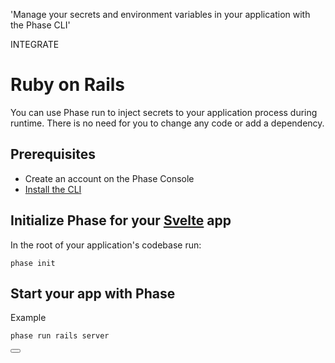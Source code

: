 
  'Manage your secrets and environment variables in your application with the Phase CLI'

<Tag variant="small">INTEGRATE</Tag>

# Ruby on Rails

You can use Phase run to inject secrets to your application process during runtime. There is no need for you to change any code or add a dependency.

<DocActions /> 

## Prerequisites

- Create an account on the Phase Console
- [Install the CLI](/cli/install)

## Initialize Phase for your [Svelte](https://rubyonrails.org) app

In the root of your application's codebase run:

```fish
phase init
```

## Start your app with Phase

Example

```fish
phase run rails server
```

<div className="not-prose">
  <Button
    href="https://guides.rubyonrails.org/configuring.html"
    variant="text"
    arrow="right"
    children="Ruby on Rails Docs"
  />
</div>
